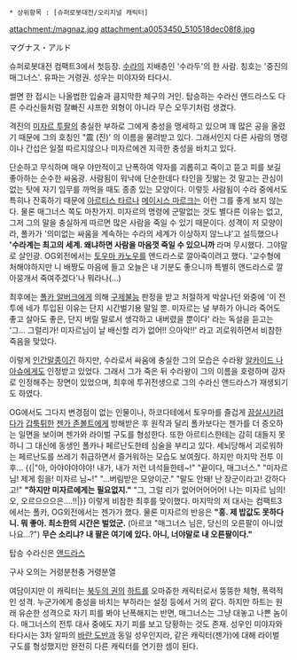  * 상위항목 : [슈퍼로봇대전/오리지널 캐릭터]
attachment:/magnaz.jpg attachment:a0053450_510518dec08f8.jpg

マグナス・アルド

슈퍼로봇대전 컴팩트3에서 첫등장. [[수라]]의 지배층인 '수라두'의 한 사람. 
칭호는 '중진의 매그너스'. 유파는 거령권.
성우는 미야자와 타다시.

썰면 한 접시는 나올법한 입술과 큼지막한 체구의 거인. 탑승하는 수라신 앤드라스도 다른 수라신들처럼 잘빠진 샤프한 외형이 아니라 무슨 오뚜기처럼 생겼다. 

격진의 [[미자르 투팔]]의 충실한 부하로 그에게 충성을 맹세하고 있으며 꽤 많은 공을 올렸기 때문에 그의 호칭인 "震 (진)' 의 이름을 물려받고 있다. 그래서인지 다른 사람의 명령이나 간섭은 일절 따르지않으나 미자르에겐 지극한 충성을 바치고 있다. 

단순하고 무식하며 매우 야만적이고 난폭하여 약자를 괴롭히고 죽이고 뜯고 피를 보길 좋아하는 순수한 싸움광. 사람됨이 워낙에 단순한데다 타인을 짓밞는 것 말고는 관심이 없는 탓에 자기 임무를 까먹을 때도 종종 있는 모양이다. 이렇듯 사람됨이 수라 중에서도 특히나 잔혹하기 때문에 [[아르티스 타르]]나 [[메이시스 마르크]]는 이런 그를 좋게 보지 않는다. 물론 매그너스 쪽도 마찬가지. 미자르의 명령에 군말없는 것도 별다른 이유는 없고, 그저 그의 말을 충실하게 따르면 많은 사람을 죽일 수 있기 때문이다. 성격이 저 모양이라, 폴카가 '의미없는 싸움을 계속하는 수라의 세계가 이상하지 않느냐'고 설득했으나 ''''수라계는 최고의 세계. 왜냐하면 사람을 마음껏 죽일 수 있으니까''' 라며 무시했다. 그야말로 살인광. OG외전에서는 [[토우마 카노우]]를 앤드라스로 깔아죽이려고 했다. '교수형에 처해야하지만 니 배짱도 마음에 들고 오늘은 내 기분도 좋으니까 특별히 앤드라스로 깔아뭉개서 죽여주겠다'나 뭐라나(...) 

최후에는 [[폴카 알버크]]에게 의해 [[구제불능]] 판정을 받고 처절하게 박살나던 와중에 '이 전투에 네가 투입된 이유는 단지 시간벌기용 말일 뿐. 미자르는 널 부하가 아니라 죽어도 좋고 살아도 좋은, 단지 버릴 말로서 생각하고 내버렸을 뿐이다' 라는 독설을 듣고는 '그... 그럴리가! 미자르님이 날 배신할 리가 없어!! 으아악!!' 라고 괴로워하면서 비참한 죽음을 맞았다. 

이렇게 [[인간말종]]이긴 하지만, 수라로서 싸움에 충실한 그의 모습은 수라왕 [[알카이드 나아슈]]에게도 인정받고 있었다. 그래서 그가 죽은 뒤 수라왕이 그의 이름을 호령하며 강자로 인정해주는 장면이 있었으며, 최후에 투귀전생으로 그의 수라신 앤드라스가 재생되기도 하였다.

OG에서도 그다지 변경점이 없는 인물이나, 하코다테에서 토우마를 즐겁게 [[끔살]]시키려다가 [[갑툭튀]]한 [[젠가 존볼트]]에게 방해받은 후 원작과 달리 폴카보다는 젠가를 더 증오하는 일면을 보이며 젠가와 라이벌 구도를 형성한다. 또한 아르티스한테는 감히 대들지 못하니 그 대신에 동생인 폴카나 페르난도한테 심술을 부리고 있다. 세뇌당해서 괴로워하는 페르난도를 쓰레기 취급하면서 즐거워하는 모습도 보여줬다. 하지만 마지막 전투 이후...
{{|"아, 아야야야야야! 내가, 내가 저런 녀석들한테~!"
"끝이다, 매그너스."
"미자르 님! 제게 힘을! 미자르 님~!"
"...버림받은 모양이군."
"말도 안돼! 난 장군이라고! 강하다고!"
'''"하지만 미자르에게는 필요없지."'''
"그, 그럴 리가 없어어어어어! 나는 미자르 님의! 오, 오르으으으은....!!|}}
이렇게 비참한 최후를 맞이했다. 마지막의 저 대사는 컴팩트3에서는 폴카, OG외전에서는 젠가가 했다. 물론 미자르의 반응은 '''"흥. 제 밥값도 못하다니. 뭐 좋아. 최소한의 시간은 벌었군.''' (아르코 "매그너스 님은, 당신의 오른팔이 아니었나요...?") '''무슨 소리냐? 내 팔은 여기에 있다. 아니, 너야말로 내 오른팔이다."'''

탑승 수라신은 [[앤드라스]]

구사 오의는
거령분천충
거령분열

여담이지만 이 캐릭터는 [[북두의 권]]의 [[하트]]를 오마쥬한 캐릭터로서 뚱뚱한 체형, 폭력적인 성격. 누군가에게 충성을 바치는 부하라는 설정 등에서 거의 같다. 하지만 하트는 원래 유순한 성격으로 자기 피를 봐야 난폭해지는 반면, 매그너스는 그냥 대놓고 나쁜 놈이다. 매그너스의 전투 대사 중에도 자기 피를 보고 당황하는 것도 존재.  성우인 미야자와 타다시는 3차 알파의 [[바란 도반]]과 동일 성우인지라, 같은 캐릭터(젠가)에 대해 라이벌 구도를 형성했지만 완전히 다른 캐릭터를 연기한 셈이 된다.
